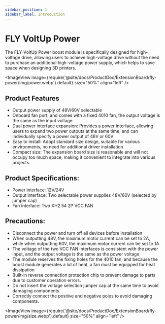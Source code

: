 ```yaml
---
sidebar_position: 1
sidebar_label: Introduction
---
```



# FLY VoltUp Power

The FLY-VoltUp Power boost module is specifically designed for high-voltage drive, allowing users to achieve high-voltage drive without the need to purchase an additional high-voltage power supply, which helps to save space when designing 3D printers.

<ImageView image={require('@site/docs/ProductDoc/ExtensionBoard/fly-power/img/power.webp').default} size="50%" align="left" />

## Product Features

* Output power supply of 48V/60V selectable
* Onboard fan port, and comes with a fixed 4010 fan, the output voltage is the same as the input voltage
* Dual power interface expansion: Provides a power interface, allowing users to expand two power outputs at the same time, and can individually specify a power output of 48V or 60V
* Easy to install: Adopt standard size design, suitable for various environments, no need for additional driver installation.
* Compact size: The expansion board size is reasonable and will not occupy too much space, making it convenient to integrate into various projects.

## Product Specifications:

* Power interface: 12V/24V
* Output interface: Two selectable power supplies 48V/60V (selected by jumper cap)
* Fan interface: Two XH2.54 2P VCC FAN

## Precautions:

* Disconnect the power and turn off all devices before installation
* When outputting 48V, the maximum motor current can be set to 2A, while when outputting 60V, the maximum motor current can be set to 1A
* The voltage of the two VCC FAN interfaces is consistent with the power input, and the output voltage is the same as the power voltage
* The module reserves the fixing holes for the 4010 fan, and because the boost module generates a lot of heat, a fan must be equipped for heat dissipation
* Built-in reverse connection protection chip to prevent damage to parts due to customer operation errors.
* Do not insert the voltage selection jumper cap at the same time to avoid damaging components.
* Correctly connect the positive and negative poles to avoid damaging components.

<ImageView image={require('@site/docs/ProductDoc/ExtensionBoard/fly-power/img/size.webp').default} size="50%" align="left" />